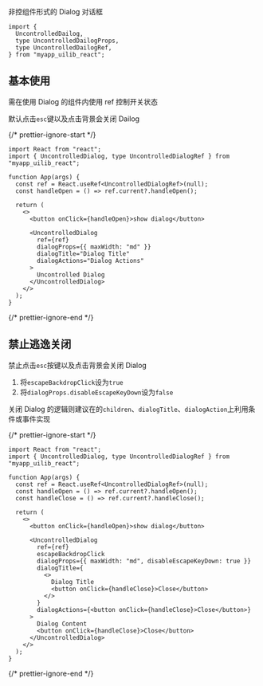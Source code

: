 
<Meta of={UncontrolledDailogStories} />

<Title>\<UncontrolledDailog></Title>

<Subtitle>非控组件形式的 Dialog 对话框</Subtitle>

```tsx
import {
  UncontrolledDailog,
  type UncontrolledDailogProps,
  type UncontrolledDailogRef,
} from "myapp_uilib_react";
```

<Controls />

## 基本使用

需在使用 Dialog 的组件内使用 ref 控制开关状态

默认点击`esc`键以及点击背景会关闭 Dailog

<div className="my-code-block">
  <Story of={UncontrolledDailogStories.BaseExample} />
</div>

{/* prettier-ignore-start */}
```tsx
import React from "react";
import { UncontrolledDialog, type UncontrolledDialogRef } from "myapp_uilib_react";

function App(args) {
  const ref = React.useRef<UncontrolledDialogRef>(null);
  const handleOpen = () => ref.current?.handleOpen();

  return (
    <>
      <button onClick={handleOpen}>show dialog</button>

      <UncontrolledDialog
        ref={ref}
        dialogProps={{ maxWidth: "md" }}
        dialogTitle="Dialog Title"
        dialogActions="Dialog Actions"
      >
        Uncontrolled Dialog
      </UncontrolledDialog>
    </>
  );
}
```
{/* prettier-ignore-end */}

## 禁止逃逸关闭

禁止点击`esc`按键以及点击背景会关闭 Dialog

1. 将`escapeBackdropClick`设为`true`
2. 将`dialogProps.disableEscapeKeyDown`设为`false`

关闭 Dialog 的逻辑则建议在的`children`、`dialogTitle`、`dialogAction`上利用条件或事件实现

<div className="my-code-block">
  <Story of={UncontrolledDailogStories.EscapeExample} />
</div>

{/* prettier-ignore-start */}
```tsx
import React from "react";
import { UncontrolledDialog, type UncontrolledDialogRef } from "myapp_uilib_react";

function App(args) {
  const ref = React.useRef<UncontrolledDialogRef>(null);
  const handleOpen = () => ref.current?.handleOpen();
  const handleClose = () => ref.current?.handleClose();

  return (
    <>
      <button onClick={handleOpen}>show dialog</button>

      <UncontrolledDialog
        ref={ref}
        escapeBackdropClick
        dialogProps={{ maxWidth: "md", disableEscapeKeyDown: true }}
        dialogTitle={
          <>
            Dialog Title
            <button onClick={handleClose}>Close</button>
          </>
        }
        dialogActions={<button onClick={handleClose}>Close</button>}
      >
        Dialog Content
        <button onClick={handleClose}>Close</button>
      </UncontrolledDialog>
    </>
  );
}
```
{/* prettier-ignore-end */}

<style>
  {`
    /* personal code bloack */
    .my-code-block {
      height: 100px;
      display: flex;
      justify-content: center;
      align-items: center;
    }
  `}
</style>
